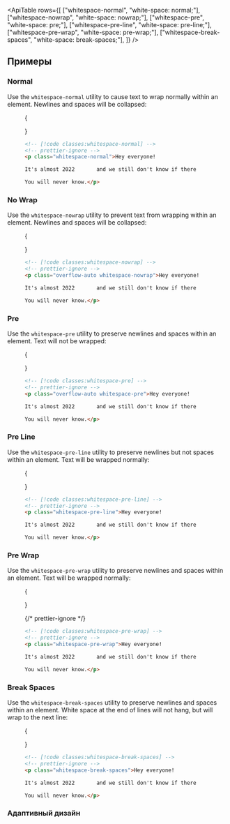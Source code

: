 

<ApiTable
  rows={[
    ["whitespace-normal", "white-space: normal;"],
    ["whitespace-nowrap", "white-space: nowrap;"],
    ["whitespace-pre", "white-space: pre;"],
    ["whitespace-pre-line", "white-space: pre-line;"],
    ["whitespace-pre-wrap", "white-space: pre-wrap;"],
    ["whitespace-break-spaces", "white-space: break-spaces;"],
  ]}
/>

## Примеры

### Normal

Use the `whitespace-normal` utility to cause text to wrap normally within an element. Newlines and spaces will be collapsed:

<Figure>

<Example padding={false}>
  {
    <div className="mx-auto max-w-sm border-x border-x-pink-400/30 py-8 text-gray-900 dark:text-gray-200">
      <p
        className="whitespace-normal"
        children={
          "Hey everyone!\n\nIt’s almost 2022       and we still don’t know if there             are aliens living among us, or do we? Maybe the person writing this is an alien.\n\nYou will never know."
        }
      />
    </div>
  }
</Example>

```html
<!-- [!code classes:whitespace-normal] -->
<!-- prettier-ignore -->
<p class="whitespace-normal">Hey everyone!

It's almost 2022       and we still don't know if there             are aliens living among us, or do we? Maybe the person writing this is an alien.

You will never know.</p>
```

</Figure>

### No Wrap

Use the `whitespace-nowrap` utility to prevent text from wrapping within an element. Newlines and spaces will be collapsed:

<Figure>

<Example padding={false}>
  {
    <div className="mx-auto max-w-sm border-x border-x-pink-400/30 py-8 text-gray-900 dark:text-gray-200">
      <p
        className="whitespace-nowrap"
        children={
          "Hey everyone!\n\nIt’s almost 2022       and we still don’t know if there             are aliens living among us, or do we? Maybe the person writing this is an alien.\n\nYou will never know."
        }
      />
    </div>
  }
</Example>

```html
<!-- [!code classes:whitespace-nowrap] -->
<!-- prettier-ignore -->
<p class="overflow-auto whitespace-nowrap">Hey everyone!

It's almost 2022       and we still don't know if there             are aliens living among us, or do we? Maybe the person writing this is an alien.

You will never know.</p>
```

</Figure>

### Pre

Use the `whitespace-pre` utility to preserve newlines and spaces within an element. Text will not be wrapped:

<Figure>

<Example padding={false}>
  {
    <div className="mx-auto max-w-sm border-x border-x-pink-400/30 py-8 text-gray-900 dark:text-gray-200">
      <p
        className="whitespace-pre"
        children={
          "Hey everyone!\n\nIt’s almost 2022       and we still don’t know if there             are aliens living among us, or do we? Maybe the person writing this is an alien.\n\nYou will never know."
        }
      />
    </div>
  }
</Example>

```html
<!-- [!code classes:whitespace-pre] -->
<!-- prettier-ignore -->
<p class="overflow-auto whitespace-pre">Hey everyone!

It's almost 2022       and we still don't know if there             are aliens living among us, or do we? Maybe the person writing this is an alien.

You will never know.</p>
```

</Figure>

### Pre Line

Use the `whitespace-pre-line` utility to preserve newlines but not spaces within an element. Text will be wrapped normally:

<Figure>

<Example padding={false}>
  {
    <div className="mx-auto max-w-sm border-x border-x-pink-400/30 py-8 text-gray-900 dark:text-gray-200">
      <p
        className="whitespace-pre-line"
        children={
          "Hey everyone!\n\nIt’s almost 2022       and we still don’t know if there             are aliens living among us, or do we? Maybe the person writing this is an alien.\n\nYou will never know."
        }
      />
    </div>
  }
</Example>

```html
<!-- [!code classes:whitespace-pre-line] -->
<!-- prettier-ignore -->
<p class="whitespace-pre-line">Hey everyone!

It's almost 2022       and we still don't know if there             are aliens living among us, or do we? Maybe the person writing this is an alien.

You will never know.</p>
```

</Figure>

### Pre Wrap

Use the `whitespace-pre-wrap` utility to preserve newlines and spaces within an element. Text will be wrapped normally:

<Figure>

<Example padding={false}>
  {
    <div className="mx-auto max-w-sm border-x border-x-pink-400/30 py-8 text-gray-900 dark:text-gray-200">
      <p
        className="whitespace-pre-wrap"
        children={
          "Hey everyone!\n\nIt’s almost 2022       and we still don’t know if there             are aliens living among us, or do we? Maybe the person writing this is an alien.\n\nYou will never know."
        }
      />
    </div>
  }
</Example>

{/* prettier-ignore */}
```html
<!-- [!code classes:whitespace-pre-wrap] -->
<!-- prettier-ignore -->
<p class="whitespace-pre-wrap">Hey everyone!

It's almost 2022       and we still don't know if there             are aliens living among us, or do we? Maybe the person writing this is an alien.

You will never know.</p>
```

</Figure>

### Break Spaces

Use the `whitespace-break-spaces` utility to preserve newlines and spaces within an element. White space at the end of lines will not hang, but will wrap to the next line:

<Figure>

<Example padding={false}>
  {
    <div className="mx-auto max-w-sm border-x border-x-pink-400/30 py-8 text-gray-900 dark:text-gray-200">
      <p
        className="whitespace-break-spaces"
        children={
          "Hey everyone!\n\nIt’s almost 2022       and we still don’t know if there             are aliens living among us, or do we? Maybe the person writing this is an alien.\n\nYou will never know."
        }
      />
    </div>
  }
</Example>

```html
<!-- [!code classes:whitespace-break-spaces] -->
<!-- prettier-ignore -->
<p class="whitespace-break-spaces">Hey everyone!

It's almost 2022       and we still don't know if there             are aliens living among us, or do we? Maybe the person writing this is an alien.

You will never know.</p>
```

</Figure>

### Адаптивный дизайн

<ResponsiveDesign element="p" property="white-space" defaultClass="whitespace-pre" featuredClass="whitespace-normal" />
